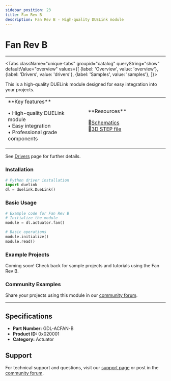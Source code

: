 ```yaml
---
sidebar_position: 23
title: Fan Rev B
description: Fan Rev B - High-quality DUELink module
---
```



# Fan Rev B

<ProductImageSelector 
  partNumber="acfan-b"
  productName="Fan Rev B"
/>

---

<Tabs className="unique-tabs" groupid="catalog" queryString="show" defaultValue="overview"
  values={[
    {label: 'Overview', value: 'overview'},
    {label: 'Drivers', value: 'drivers'},
    {label: 'Samples', value: 'samples'},
  ]}>

<TabItem value="overview">

This is a high-quality DUELink module designed for easy integration into your projects.

<table><td width='50%'>
**Key features**

• High-quality DUELink module<br/>
• Easy integration<br/>
• Professional grade components<br/>

</td><td width='50%'>
**Resources**
 
📄[Schematics](/sch/acfan-b.pdf)<br/>
🔩[3D STEP file](/3d/acfan-b.step)<br/>

</td></table>

</TabItem>

<TabItem value="drivers">

See [Drivers](../../engine/drivers) page for further details.

### Installation

```python
# Python driver installation
import duelink
dl = duelink.DueLink()
```

### Basic Usage

```python
# Example code for Fan Rev B
# Initialize the module
module = dl.actuator.fan()

# Basic operations
module.initialize()
module.read()
```

</TabItem>

<TabItem value="samples">

### Example Projects

Coming soon! Check back for sample projects and tutorials using the Fan Rev B.

### Community Examples

Share your projects using this module in our [community forum](https://forums.ghielectronics.com).

</TabItem>

</Tabs>

---

## Specifications

- **Part Number:** GDL-ACFAN-B
- **Product ID:** 0x020001
- **Category:** Actuator

## Support

For technical support and questions, visit our [support page](../../support) or post in the [community forum](https://forums.ghielectronics.com).
